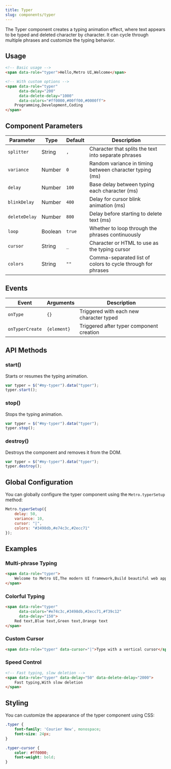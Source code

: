 ```yaml
---
title: Typer
slug: components/typer
---
```


The Typer component creates a typing animation effect, where text appears to be typed and deleted character by character. It can cycle through multiple phrases and customize the typing behavior.

## Usage

```html
<!-- Basic usage -->
<span data-role="typer">Hello,Metro UI,Welcome</span>

<!-- With custom options -->
<span data-role="typer" 
      data-delay="200" 
      data-delete-delay="1000"
      data-colors="#ff0000,#00ff00,#0000ff">
    Programming,Development,Coding
</span>
```

## Component Parameters

| Parameter | Type | Default | Description |
| --- | --- | --- | --- |
| `splitter` | String | `,` | Character that splits the text into separate phrases |
| `variance` | Number | `0` | Random variance in timing between character typing (ms) |
| `delay` | Number | `100` | Base delay between typing each character (ms) |
| `blinkDelay` | Number | `400` | Delay for cursor blink animation (ms) |
| `deleteDelay` | Number | `800` | Delay before starting to delete text (ms) |
| `loop` | Boolean | `true` | Whether to loop through the phrases continuously |
| `cursor` | String | `_` | Character or HTML to use as the typing cursor |
| `colors` | String | `""` | Comma-separated list of colors to cycle through for phrases |

## Events

| Event | Arguments | Description |
| --- | --- | --- |
| `onType` | `{}` | Triggered with each new character typed |
| `onTyperCreate` | `{element}` | Triggered after typer component creation |

## API Methods

### start()

Starts or resumes the typing animation.

```javascript
var typer = $("#my-typer").data("typer");
typer.start();
```

### stop()

Stops the typing animation.

```javascript
var typer = $("#my-typer").data("typer");
typer.stop();
```

### destroy()

Destroys the component and removes it from the DOM.

```javascript
var typer = $("#my-typer").data("typer");
typer.destroy();
```

## Global Configuration

You can globally configure the typer component using the `Metro.typerSetup` method:

```javascript
Metro.typerSetup({
    delay: 50,
    variance: 10,
    cursor: "|",
    colors: "#3498db,#e74c3c,#2ecc71"
});
```

## Examples

### Multi-phrase Typing

```html
<span data-role="typer">
    Welcome to Metro UI,The modern UI framework,Build beautiful web applications
</span>
```

### Colorful Typing

```html
<span data-role="typer" 
      data-colors="#e74c3c,#3498db,#2ecc71,#f39c12" 
      data-delay="150">
    Red text,Blue text,Green text,Orange text
</span>
```

### Custom Cursor

```html
<span data-role="typer" data-cursor="|">Type with a vertical cursor</span>
```

### Speed Control

```html
<!-- Fast typing, slow deletion -->
<span data-role="typer" data-delay="50" data-delete-delay="2000">
    Fast typing,With slow deletion
</span>
```

## Styling

You can customize the appearance of the typer component using CSS:

```css
.typer {
    font-family: 'Courier New', monospace;
    font-size: 24px;
}

.typer-cursor {
    color: #ff0000;
    font-weight: bold;
}
```
